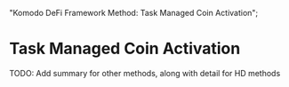  "Komodo DeFi Framework Method: Task Managed Coin Activation";

# Task Managed Coin Activation

<DevComment>
  TODO: Add summary for other methods, along with detail for HD methods
</DevComment>
